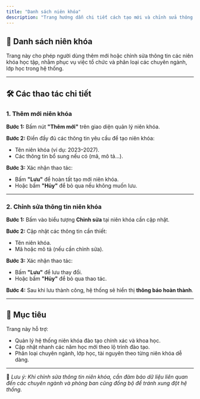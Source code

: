 ```yaml
---
title: "Danh sách niên khóa"
description: "Trang hướng dẫn chi tiết cách tạo mới và chỉnh sửa thông tin niên khóa trong hệ thống FMedu."
---
```


## 📅 Danh sách niên khóa

Trang này cho phép người dùng thêm mới hoặc chỉnh sửa thông tin các niên khóa học tập, nhằm phục vụ việc tổ chức và phân loại các chuyên ngành, lớp học trong hệ thống.

---

## 🛠️ Các thao tác chi tiết

### 1. Thêm mới niên khóa

**Bước 1:** Bấm nút **"Thêm mới"** trên giao diện quản lý niên khóa.

**Bước 2:** Điền đầy đủ các thông tin yêu cầu để tạo niên khóa:
- Tên niên khóa (ví dụ: 2023–2027).
- Các thông tin bổ sung nếu có (mã, mô tả...).

**Bước 3:** Xác nhận thao tác:
- Bấm **"Lưu"** để hoàn tất tạo mới niên khóa.
- Hoặc bấm **"Hủy"** để bỏ qua nếu không muốn lưu.

---

### 2. Chỉnh sửa thông tin niên khóa

**Bước 1:** Bấm vào biểu tượng **Chỉnh sửa** tại niên khóa cần cập nhật.

**Bước 2:** Cập nhật các thông tin cần thiết:
- Tên niên khóa.
- Mã hoặc mô tả (nếu cần chỉnh sửa).

**Bước 3:** Xác nhận thao tác:
- Bấm **"Lưu"** để lưu thay đổi.
- Hoặc bấm **"Hủy"** để bỏ qua thao tác.

**Bước 4:** Sau khi lưu thành công, hệ thống sẽ hiển thị **thông báo hoàn thành**.

---

## 🎯 Mục tiêu

Trang này hỗ trợ:

- Quản lý hệ thống niên khóa đào tạo chính xác và khoa học.
- Cập nhật nhanh các năm học mới theo lộ trình đào tạo.
- Phân loại chuyên ngành, lớp học, tài nguyên theo từng niên khóa dễ dàng.

---

📍 *Lưu ý: Khi chỉnh sửa thông tin niên khóa, cần đảm bảo dữ liệu liên quan đến các chuyên ngành và phòng ban cũng đồng bộ để tránh xung đột hệ thống.*
